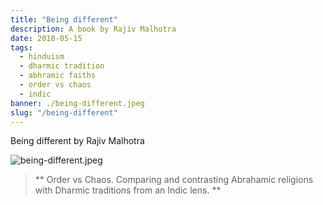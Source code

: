 ---
title: "Being different"
description: A book by Rajiv Malhotra
date: 2018-05-15
tags:
  - hinduism
  - dharmic tradition
  - abhramic faiths
  - order vs chaos
  - indic
banner: ./being-different.jpeg
slug: "/being-different"
---

Being different by Rajiv Malhotra

![being-different.jpeg](being-different.jpeg)

> ** Order vs Chaos. Comparing and contrasting Abrahamic religions with Dharmic traditions from an Indic lens. **